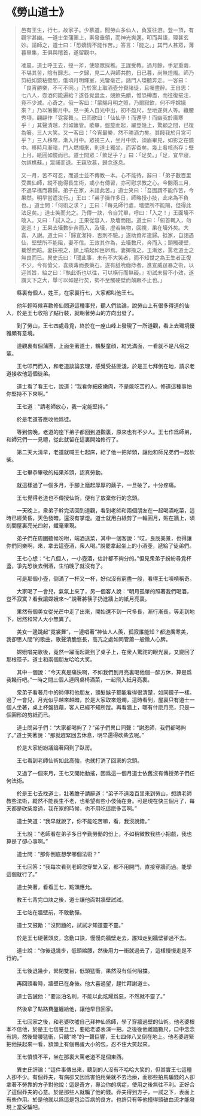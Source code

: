 # 《勞山道士》

> 邑有王生，行七，故家子。少慕道，聞勞山多仙人，負笈往游。登一頂，有觀宇甚幽。一道士坐蒲團上，素發垂領，而神光爽邁。叩而與語，理甚玄妙。請師之，道士曰：「恐嬌情不能作苦。」答言：「能之。」其門人甚眾，薄暮畢集，王俱與稽首，遂留觀中。
>
> 凌晨，道士呼王去，授一斧，使隨眾採樵。王謹受教。過月餘，手足重繭，不堪其苦，陰有歸志。一夕歸，見二人與師共酌，日已暮，尚無燈燭。師乃剪紙如鏡粘壁間，俄頃月明輝室，光鑒毫芒。諸門人環聽奔走。一客曰：「良宵勝樂，不可不同。」乃於案上取酒壺分賚諸徒，且囑盡醉。王自思：七八人，壺酒何能遍給？遂各覓盎盂，競飲先釂，惟恐樽盡，而往復挹注，竟不少減。心奇之。俄一客曰：「蒙賜月明之照，乃爾寂飲，何不呼嫦娥來？」乃以箸擲月中。見一美人自光中出，初不盈尺，至地遂與人等。纖腰秀項，翩翩作「霓裳舞」。已而歌曰：「仙仙乎！而還乎！而幽我於廣寒乎！」其聲清越，烈如簫管。歌畢，盤旋而起，躍登幾上，驚顧之間，已復為箸。三人大笑。又一客曰：「今宵最樂，然不勝酒力矣。其餞我於月宮可乎？」三人移席，漸入月中。眾視三人，坐月中飲，須眉畢見，如影之在鏡中。移時月漸暗，門人燃燭來，則道士獨坐，而客杳矣。幾上肴核尚存；壁上月，紙圓如鏡而已。道士問眾：「飲足乎？」曰：「足矣。」「足，宜早寢，勿誤樵蘇。」眾諾而退。王竊欣慕，歸念遂息。
>
> 又一月，苦不可忍，而道士並不傳教一本。心不能待，辭曰：「弟子數百里受業仙師，縱不能得長生術，或小有傳習，亦可慰求教之心。今閱兩三月，不過早樵而暮歸。弟子在家，未諳此苦。」道士笑曰：「吾固謂不能作苦，今果然。明早當遣汝行。」王曰：「弟子操作多日，師略授小技，此來為不負也。」道士問：「何術之求？」王曰：「每見師行處，墻壁所不能隔，但得此法足矣。」道士笑而允之。乃傳一訣，令自咒畢，呼曰：「入之！」王面墻不敢入。又曰：「試入之。」王果從容入，及墻而阻。道士曰：「俯首輒入，勿逡巡！」王果去墻數步奔而入，及墻，虛若無物，回視，果在墻外矣。大喜，入謝。道士曰：「歸宜潔持，否則不驗。」遂助資斧遣歸。抵家，自詡遇仙，堅壁所不能阻，妻不信。王效其作為，去墻數尺，奔而入；頭觸硬壁，驀然而踣。妻扶視之，額上墳起如巨卵焉。妻揶揄之。王漸忿，罵老道士之無良而已。異史氏曰：「聞此事，未有不大笑者，而不知世之為王生者正復不少。今有傖父，喜痰毒而畏藥石，遂有舐吮癰痔者，進宣威逞暴之術，以迎其旨，紿之曰：『執此術也以往，可以橫行而無礙。』初試未嘗不小效，遂謂天下之大，舉可以如是行矣，勢不至觸硬壁而顛蹶不止也。」

&emsp;&emsp;縣裏有個人，姓王，在家裏行七，大家都叫他王七。

&emsp;&emsp;他年輕時候喜歡修仙問道這種事兒，聽人們談論，說勞山上有很多得道的仙人，於是王七收拾了點行裝，就朝著勞山的方向出發了。

&emsp;&emsp;到了勞山，王七四處尋覓，終於在一座山峰上發現了一所道觀，看上去環境優雅頗有意境。

&emsp;&emsp;道觀裏有個蒲團，上面坐著道士，鶴髮童顔，紅光滿面，一看就不是凡俗之輩。

&emsp;&emsp;王七叩門而入，和老道談論玄理，感覺受益匪淺，於是王七拜倒在地，請求老道接收他這個徒弟。

&emsp;&emsp;道士看了看王七，說道：“我看你細皮嫩肉，不是能吃苦的人。修道這種事怕你堅持不下來啊。”

&emsp;&emsp;王七道：“請老師放心，我一定能堅持。”

&emsp;&emsp;於是老道答應收他爲徒。

&emsp;&emsp;等到傍晚，老道的座下弟子都回到道觀裏，原來也有不少人。王七作爲師弟，和師兄們一一見禮，從此就留在這裏開始修行了。

&emsp;&emsp;第二天大清早，老道就喊王七起床，給了他一把斧頭，讓他和師兄弟們一起砍柴。

&emsp;&emsp;王七畢恭畢敬的結果斧頭，認真勞動。

&emsp;&emsp;就這樣過了一個多月，手腳上磨起厚厚的繭子，一旦破了，十分疼痛。

&emsp;&emsp;王七覺得老道也不傳授仙術，便有了放棄修行的念頭。

&emsp;&emsp;一天晚上，衆弟子幹完活回到道觀，看到老師和兩個朋友在一起喝酒吃菜，這時已經黃昏，天色發暗，還沒有掌燈。道士就用白紙剪了一輪圓月，貼在牆上，頃刻間屋裏亮光四射，纖毫畢現。

&emsp;&emsp;弟子們在周圍聽候吩咐，端酒送菜，其中一個客說：“哎，良辰美景，也得讓你們同樂啊，來，拿去這壺酒，衆人喝。”說罷拿起坐上的小酒壺，遞給了徒弟們。

&emsp;&emsp;王七心想：“七八個人，一小壺酒，估計都不夠分的。”但見衆弟子紛紛尋覓杯盞，爭先恐後去倒酒，生怕晚了就沒有了。

&emsp;&emsp;可是那個小壺，倒滿了一杯又一杯，好似沒有窮盡一般，看得王七嘖嘖稱奇。

&emsp;&emsp;大家喝了一會兒，氣氛上來了，另一個客人說：“明月孤單的照著我們喝酒，豈不寂寞？看我讓嫦娥來～”說著將筷子扔進牆上的紙月亮裏。

&emsp;&emsp;果然有個美女從光芒中走了出來，開始還不到一尺多長，漸行漸長，等走到地下，居然和常人大小無異了。

&emsp;&emsp;美女一邊跳起“霓裳舞”，一邊唱著“神仙人人羨，孤寂誰能知？都道廣寒美，我卻思人間”的歌曲，歌聲清脆悠長，高亢之處如同管蕭一般徹人心脾。

&emsp;&emsp;嫦娥唱完歌後，竟然一躍而起跳到了桌子上，在衆人驚詫的眼光裏，又變回了那根筷子。道士和兩個朋友哈哈大笑。

&emsp;&emsp;其中一個說：“今天真是痛快啊，不如我們到月亮裏喝他個一醉方休，算是爲我餞行吧。”一時之間三個人連同桌椅酒菜，一起飛入紙月亮裏。

&emsp;&emsp;衆弟子看著月中的師傅和他朋友，頭髮鬍子都能看得很清楚，如同鏡子一樣。過了一會兒，月光似乎越來越暗，於是大家取來燈燭，這時看到，屋裏只有道士一個人坐著，桌上杯盤狼藉，客人已經不知所蹤。再看牆上，哪有什麽月亮，只是一個圓形的剪紙而已。

&emsp;&emsp;道士問弟子們：“大家都喝夠了？”弟子們異口同聲：“謝恩師，我們都喝夠了。”道士笑著說：“那就趕緊回去休息，明早還得砍柴去呢。”

&emsp;&emsp;於是大家紛紛議論著回到了臥房。

&emsp;&emsp;王七看到老師仙術如此高強，也就打消了回家的念頭。

&emsp;&emsp;又過了一個來月，王七又開始動搖，因爲這一個月道士依舊沒有傳授弟子們任何法術。

&emsp;&emsp;於是王七去找道士，壯著膽子請辭道：“弟子不遠幾百里來到勞山，想請老師教些法術，縱然不能長生不老，也希望有些小伎倆在身。可是現在快三個月了，每天都是砍柴度過，我在家的時候，也不用吃這麽多苦啊。”

&emsp;&emsp;道士笑道：“我早就說了，你不能吃苦嘛，看，我沒說錯。”

&emsp;&emsp;王七說：“老師看在弟子多日辛勤勞動的份上，不如稍微教我些小把戲，我也算是了卻心事啊。”

&emsp;&emsp;道士問：“那你倒底想學哪個法術？”

&emsp;&emsp;王七回答：“我每次看到老師您穿堂入室，都不用開門，直接穿牆而過。能學這個就行了。”

&emsp;&emsp;道士笑著，看看王七，點頭應允。

&emsp;&emsp;教王七背完口訣之後，道士讓他面對牆壁試試。

&emsp;&emsp;王七站在牆壁前，不敢動彈。

&emsp;&emsp;道士又鼓勵：“沒問題的，試試才知道靈不靈。”

&emsp;&emsp;於是王七硬著頭皮，念動口訣，慢慢向牆壁走去，誰知走到牆壁卻過不去。

&emsp;&emsp;道士說：“你後退幾步，低頭縮腰，然後用力一衝就過去了，這樣慢慢走是不行的。”

&emsp;&emsp;王七後退幾步，緊閉雙目，低頭猛衝，果然沒有任何阻擋。

&emsp;&emsp;再回頭看時，牆壁已在身後。他大喜過望，趕忙拜謝道士。

&emsp;&emsp;道士告誡他：“要淡泊名利，不能以此炫耀爲惡，不然就不靈了。”

&emsp;&emsp;然後拿了點路費盤纏給他，讓他早日回家。

&emsp;&emsp;王七回家之後，和老婆吹噓自己拜神仙爲師，學了穿牆過壁的仙術。他老婆根本不信他，於是王七信誓旦旦，要給老婆表演一把。之後後他離牆數尺，口中念念有詞，然後彎腰猛衝，只聽“咚”的一聲巨響，王七四仰八叉倒在地上。他老婆趕緊把他扶起來一看，額頭上有個鴨蛋大小的包，忍不住大笑起來。

&emsp;&emsp;王七憤憤不平，坐在那裏大罵老道不是個東西。

&emsp;&emsp;異史氏評論：“這件事傳出來，聽到的人沒有不哈哈大笑的，但其實王七這種人卻不少。有個莽夫，有病卻又因爲害怕用藥就不去治療，而那些拍馬騙錢的人卻拿著不勞靠的方子對他說：這是奇方，專治你的病症，使用之後無往不利。正好合了這個莽夫的心意。於是那些人就騙了他的錢。莽夫得到方子，一試之下，表面上有些作用。於是他就以爲這是包治百病的良方。也許只有等他撞得頭破血流才能發現上當受騙吧。
